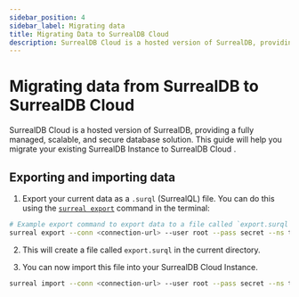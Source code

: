 ```yaml
---
sidebar_position: 4
sidebar_label: Migrating data
title: Migrating Data to SurrealDB Cloud 
description: SurrealDB Cloud is a hosted version of SurrealDB, providing a fully managed, scalable, and secure database solution. This guide will help you migrate your existing SurrealDB instance to SurrealDB Cloud .
---
```


# Migrating data from SurrealDB to SurrealDB Cloud 

SurrealDB Cloud is a hosted version of SurrealDB, providing a fully managed, scalable, and secure database solution. This guide will help you migrate your existing SurrealDB Instance to SurrealDB Cloud .


## Exporting and importing data

1. Export your current data as a `.surql` (SurrealQL) file. You can do this using the [`surreal export`](/docs/surrealdb/cli/export) command in the terminal:

```bash
# Example export command to export data to a file called `export.surql` in the downloads directory.
surreal export --conn <connection-url> --user root --pass secret --ns test --db test downloads/export.surql
``` 

2. This will create a file called `export.surql` in the current directory.

3. You can now import this file into your SurrealDB Cloud Instance.


```bash
surreal import --conn <connection-url> --user root --pass secret --ns test --db test downloads/export.surql
```
